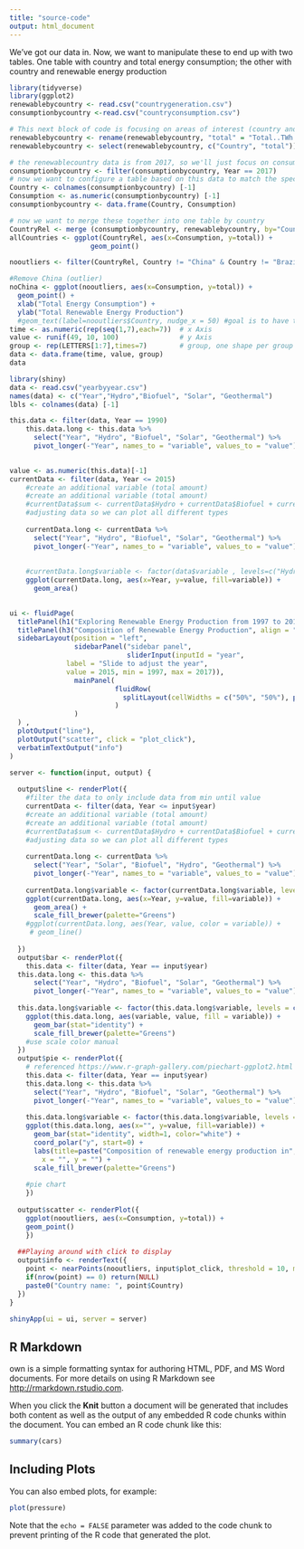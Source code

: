 ```yaml
---
title: "source-code"
output: html_document
---
```

We've got our data in. Now, we want to manipulate these to end up with two tables. One table with country and total energy consumption; the other with country and renewable energy production
```r
library(tidyverse)
library(ggplot2)
renewablebycountry <- read.csv("countrygeneration.csv")
consumptionbycountry <-read.csv("countryconsumption.csv")

# This next block of code is focusing on areas of interest (country and total renewable energy produced)
renewablebycountry <- rename(renewablebycountry, "total" = "Total..TWh.")
renewablebycountry <- select(renewablebycountry, c("Country", "total"))

# the renewablecountry data is from 2017, so we'll just focus on consumption from 2017
consumptionbycountry <- filter(consumptionbycountry, Year == 2017)
# now we want to configure a table based on this data to match the specifications described above
Country <- colnames(consumptionbycountry) [-1]
Consumption <- as.numeric(consumptionbycountry) [-1]
consumptionbycountry <- data.frame(Country, Consumption)

# now we want to merge these together into one table by country
CountryRel <- merge (consumptionbycountry, renewablebycountry, by="Country")
allCountries <- ggplot(CountryRel, aes(x=Consumption, y=total)) +
                    geom_point()

nooutliers <- filter(CountryRel, Country != "China" & Country != "Brazil")

#Remove China (outlier)
noChina <- ggplot(nooutliers, aes(x=Consumption, y=total)) +
  geom_point() +
  xlab("Total Energy Consumption") + 
  ylab("Total Renewable Energy Production") 
  #geom_text(label=nooutliers$Country, nudge_x = 50) #goal is to have these appear when you hover
time <- as.numeric(rep(seq(1,7),each=7))  # x Axis
value <- runif(49, 10, 100)               # y Axis
group <- rep(LETTERS[1:7],times=7)        # group, one shape per group
data <- data.frame(time, value, group)
data
```
```r
library(shiny)
data <- read.csv("yearbyyear.csv")
names(data) <- c("Year","Hydro","Biofuel", "Solar", "Geothermal")
lbls <- colnames(data) [-1]

this.data <- filter(data, Year == 1990)
    this.data.long <- this.data %>%
      select("Year", "Hydro", "Biofuel", "Solar", "Geothermal") %>%
      pivot_longer(-"Year", names_to = "variable", values_to = "value")
    

value <- as.numeric(this.data)[-1]
currentData <- filter(data, Year <= 2015)
    #create an additional variable (total amount)
    #create an additional variable (total amount)
    #currentData$sum <- currentData$Hydro + currentData$Biofuel + currentData$Solar + currentData$Geothermal
    #adjusting data so we can plot all different types
  
    currentData.long <- currentData %>%
      select("Year", "Hydro", "Biofuel", "Solar", "Geothermal") %>%
      pivot_longer(-"Year", names_to = "variable", values_to = "value")
   
    
    #currentData.long$variable <- factor(data$variable , levels=c("Hydro", "Biofuel", "Solar", "Geothermal"))
    ggplot(currentData.long, aes(x=Year, y=value, fill=variable)) + 
      geom_area()
    
```

```r

ui <- fluidPage(
  titlePanel(h1("Exploring Renewable Energy Production from 1997 to 2017", align = "center")), 
  titlePanel(h3("Composition of Renewable Energy Production", align = "center")),
  sidebarLayout(position = "left",
                sidebarPanel("sidebar panel",
                             sliderInput(inputId = "year", 
              label = "Slide to adjust the year", 
              value = 2015, min = 1997, max = 2017)),
                mainPanel(
                          fluidRow(
                            splitLayout(cellWidths = c("50%", "50%"), plotOutput("pie"), plotOutput("bar"))
                          )
                )
  ) ,
  plotOutput("line"),
  plotOutput("scatter", click = "plot_click"),
  verbatimTextOutput("info")
)

server <- function(input, output) {
  
  output$line <- renderPlot({
    #filter the data to only include data from min until value
    currentData <- filter(data, Year <= input$year)
    #create an additional variable (total amount)
    #create an additional variable (total amount)
    #currentData$sum <- currentData$Hydro + currentData$Biofuel + currentData$Solar + currentData$Geothermal
    #adjusting data so we can plot all different types
    
    currentData.long <- currentData %>%
      select("Year", "Solar", "Biofuel", "Hydro", "Geothermal") %>%
      pivot_longer(-"Year", names_to = "variable", values_to = "value")
    
    currentData.long$variable <- factor(currentData.long$variable, levels = c("Hydro", "Biofuel", "Geothermal", "Solar"))
    ggplot(currentData.long, aes(x=Year, y=value, fill=variable)) + 
      geom_area() +
      scale_fill_brewer(palette="Greens")
    #ggplot(currentData.long, aes(Year, value, color = variable)) + 
     # geom_line()
      
  })
  output$bar <- renderPlot({
    this.data <- filter(data, Year == input$year)
  this.data.long <- this.data %>%
      select("Year", "Hydro", "Biofuel", "Solar", "Geothermal") %>%
      pivot_longer(-"Year", names_to = "variable", values_to = "value")
    
  this.data.long$variable <- factor(this.data.long$variable, levels = c("Hydro", "Biofuel", "Geothermal", "Solar"))
    ggplot(this.data.long, aes(variable, value, fill = variable)) + 
      geom_bar(stat="identity") +
      scale_fill_brewer(palette="Greens")
    #use scale color manual
  })
  output$pie <- renderPlot({
    # referenced https://www.r-graph-gallery.com/piechart-ggplot2.html
    this.data <- filter(data, Year == input$year)
    this.data.long <- this.data %>%
      select("Year", "Hydro", "Biofuel", "Solar", "Geothermal") %>%
      pivot_longer(-"Year", names_to = "variable", values_to = "value")
    
    this.data.long$variable <- factor(this.data.long$variable, levels = c("Hydro", "Biofuel", "Geothermal", "Solar"))
    ggplot(this.data.long, aes(x="", y=value, fill=variable)) +
      geom_bar(stat="identity", width=1, color="white") +
      coord_polar("y", start=0) +
      labs(title=paste("Composition of renewable energy production in", input$year, sep=" "),
        x = "", y = "") +
      scale_fill_brewer(palette="Greens")
    
    #pie chart
    })
  
  output$scatter <- renderPlot({
    ggplot(nooutliers, aes(x=Consumption, y=total)) +
    geom_point() 
    })
  
  ##Playing around with click to display
  output$info <- renderText({
    point <- nearPoints(nooutliers, input$plot_click, threshold = 10, maxpoints = 1)
    if(nrow(point) == 0) return(NULL)
    paste0("Country name: ", point$Country)
  })
}

shinyApp(ui = ui, server = server)
```


## R Markdown
own is a simple formatting syntax for authoring HTML, PDF, and MS Word documents. For more details on using R Markdown see <http://rmarkdown.rstudio.com>.

When you click the **Knit** button a document will be generated that includes both content as well as the output of any embedded R code chunks within the document. You can embed an R code chunk like this:

```r
summary(cars)
```

## Including Plots

You can also embed plots, for example:

```r
plot(pressure)
```

Note that the `echo = FALSE` parameter was added to the code chunk to prevent printing of the R code that generated the plot.
